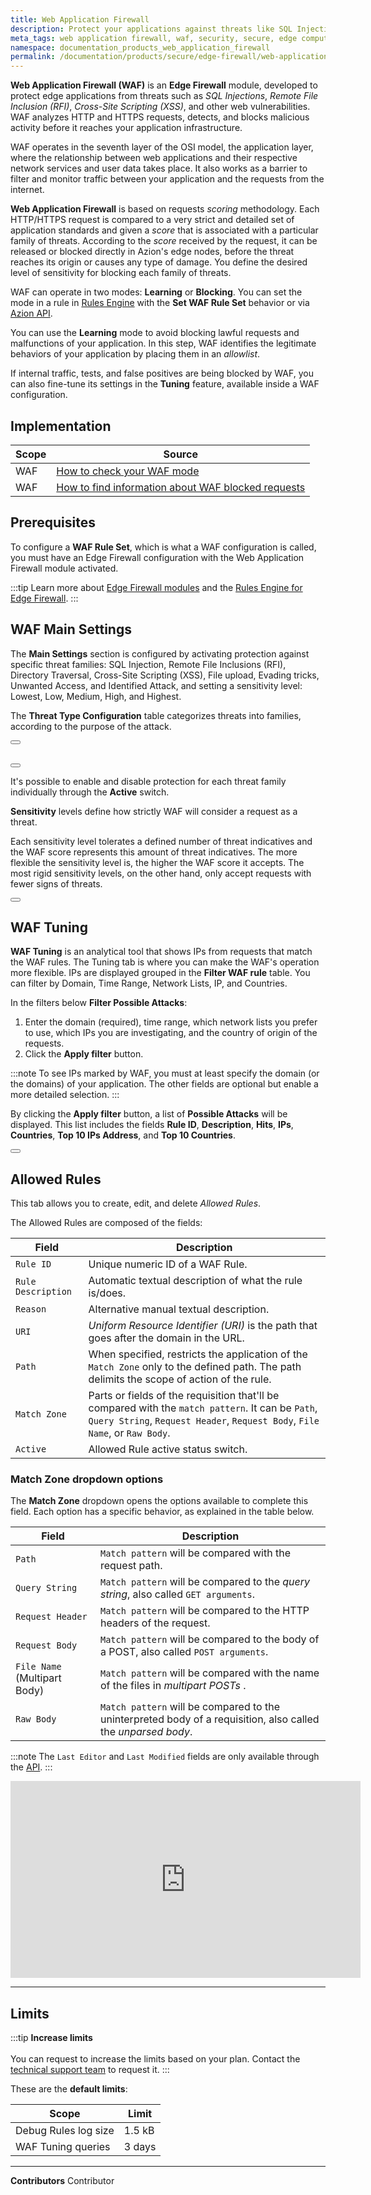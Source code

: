 ```yaml
---
title: Web Application Firewall
description: Protect your applications against threats like SQL Injections, Remote File Inclusion (RFI), Cross-Site Scripting (XSS), and others with Azion Web Application Firewall.
meta_tags: web application firewall, waf, security, secure, edge computing
namespace: documentation_products_web_application_firewall
permalink: /documentation/products/secure/edge-firewall/web-application-firewall/
---
```



**Web Application Firewall (WAF)** is an **Edge Firewall** module, developed to protect edge applications from threats such as *SQL Injections*, *Remote File Inclusion (RFI)*, *Cross-Site Scripting (XSS)*, and other web vulnerabilities. WAF analyzes HTTP and HTTPS requests, detects, and blocks malicious activity before it reaches your application infrastructure.

WAF operates in the seventh layer of the OSI model, the application layer, where the relationship between web applications and their respective network services and user data takes place. It also works as a barrier to filter and monitor traffic between your application and the requests from the internet.

**Web Application Firewall** is based on requests *scoring* methodology. Each HTTP/HTTPS request is compared to a very strict and detailed set of application standards and given a *score* that is associated with a particular family of threats. According to the *score* received by the request, it can be released or blocked directly in Azion's edge nodes, before the threat reaches its origin or causes any type of damage. You define the desired level of sensitivity for blocking each family of threats.

WAF can operate in two modes: **Learning** or **Blocking**. You can set the mode in a rule in [Rules Engine](/en/documentation/products/secure/edge-firewall/rules-engine/) with the **Set WAF Rule Set** behavior or via [Azion API](https://api.azion.com/#cee49f12-e1d1-4d93-b117-2ef4554121b6).

You can use the **Learning** mode to avoid blocking lawful requests and malfunctions of your application. In this step, WAF identifies the legitimate behaviors of your application by placing them in an *allowlist*.

If internal traffic, tests, and false positives are being blocked by WAF, you can also fine-tune its settings in the **Tuning** feature, available inside a WAF configuration.

## Implementation

| Scope | Source                                                                                                         |
|-------|----------------------------------------------------------------------------------------------------------------|
| WAF   | [How to check your WAF mode](/en/documentation/products/guides/how-to-check-your-waf-mode/)                    |
| WAF   | [How to find information about WAF blocked requests](/en/documentation/products/guides/how-to-find-waf-score/) |

## Prerequisites

To configure a **WAF Rule Set**, which is what a WAF configuration is called, you must have an Edge Firewall configuration with the Web Application Firewall module activated.

:::tip
Learn more about [Edge Firewall modules](/en/documentation/products/secure/edge-firewall/) and the [Rules Engine for Edge Firewall](/en/documentation/products/secure/edge-firewall/rules-engine/).
:::

## WAF Main Settings

The **Main Settings** section is configured by activating protection against specific threat families: SQL Injection, Remote File Inclusions (RFI), Directory Traversal, Cross-Site Scripting (XSS), File upload, Evading tricks, Unwanted Access, and Identified Attack, and setting a sensitivity level: Lowest, Low, Medium, High, and Highest.

The **Threat Type Configuration** table categorizes threats into families, according to the purpose of the attack.

<Button href="/en/documentation/products/secure/edge-firewall/web-application-firewall/rules-set/#threat-types" text="go to types of threats reference" variant="secondary"></Button> <br></br>

<Button href="/en/documentation/products/guides/secure/create-waf-rule-set/" text="go to create a rule set guide" variant="secondary"></Button>

It's possible to enable and disable protection for each threat family individually through the **Active** switch.

**Sensitivity** levels define how strictly WAF will consider a request as a threat. 

Each sensitivity level tolerates a defined number of threat indicatives and the WAF score represents this amount of threat indicatives. The more flexible the sensitivity level is, the higher the WAF score it accepts. The most rigid sensitivity levels, on the other hand, only accept requests with fewer signs of threats.

<Button href="/en/documentation/products/secure/edge-firewall/web-application-firewall/rules-set/#sensitivity-levels" text="go to sensitivity levels reference" variant="secondary"></Button>

## WAF Tuning

**WAF Tuning** is an analytical tool that shows IPs from requests that match the WAF rules. The Tuning tab is where you can make the WAF's operation more flexible. IPs are displayed grouped in the **Filter WAF rule** table. You can filter by Domain, Time Range, Network Lists, IP, and Countries.

In the filters below **Filter Possible Attacks**:

1. Enter the domain (required), time range, which network lists you prefer to use, which IPs you are investigating, and the country of origin of the requests.
2. Click the **Apply filter** button.

:::note
To see IPs marked by WAF, you must at least specify the domain (or the domains) of your application. The other fields are optional but enable a more detailed selection.
:::

By clicking the **Apply filter** button, a list of **Possible Attacks** will be displayed. This list includes the fields **Rule ID**, **Description**, **Hits**, **IPs**, **Countries**, **Top 10 IPs Address**, and **Top 10 Countries**.


<Button href="/en/documentation/products/secure/edge-firewall/web-application-firewall/custom-allowed-rules/" text="go to WAF Custom Allowed Rules reference" variant="secondary"></Button>

## Allowed Rules

This tab allows you to create, edit, and delete *Allowed Rules*.

The Allowed Rules are composed of the fields:

| Field              | Description                                                                                                                                                                       |
|--------------------|-----------------------------------------------------------------------------------------------------------------------------------------------------------------------------------|
| `Rule ID`          | Unique numeric ID of a WAF Rule.                                                                                                                                                     | 
| `Rule Description` | Automatic textual description of what the rule is/does.                                                                                                                           |
| `Reason`           | Alternative manual textual description.                                                                                                                                           |
| `URI`              | *Uniform Resource Identifier (URI)* is the path that goes after the domain in the URL.                                                                                            |
| `Path`             | When specified, restricts the application of the `Match Zone` only to the defined path. The path delimits the scope of action of the rule.                                          | 
| `Match Zone`       | Parts or fields of the requisition that'll be compared with the `match pattern`. It can be `Path`, `Query String`, `Request Header`, `Request Body`, `File Name`, or `Raw Body`. | 
| `Active`           | Allowed Rule active status switch.                                                                                                                                                |

### Match Zone dropdown options

The **Match Zone** dropdown opens the options available to complete this field. Each option has a specific behavior, as explained in the table below.


| Field                        | Description                                                                                                   |
|------------------------------|---------------------------------------------------------------------------------------------------------------|
| `Path`                       | `Match pattern` will be compared with the request path.                                                       |
| `Query String`               | `Match pattern` will be compared to the *query string*, also called `GET arguments`.                          |
| `Request Header`             | `Match pattern` will be compared to the HTTP headers of the request.                                          |
| `Request Body`               | `Match pattern` will be compared to the body of a POST, also called `POST arguments`.                         |
| `File Name` (Multipart Body) | `Match pattern` will be compared with the name of the files in *multipart POSTs* .                             |
| `Raw Body`                   | `Match pattern` will be compared to the uninterpreted body of a requisition, also called the *unparsed body*. |

:::note
The `Last Editor` and `Last Modified` fields are only available through the [API](https://api.azion.com).
:::

<iframe width="560" height="315" src="https://www.youtube.com/embed/EFxq5Woc_Dg" loading="lazy" title="YouTube video player" frameborder="0" allow="accelerometer; autoplay; clipboard-write; encrypted-media; gyroscope; picture-in-picture; web-share" allowfullscreen></iframe>

---

## Limits

:::tip
**Increase limits** <br></br>
You can request to increase the limits based on your plan. Contact the [technical support team](/en/documentation/services/support/) to request it.
:::

These are the **default limits**:

| Scope | Limit |
| ----- | ----- |
| Debug Rules log size | 1.5 kB |
| WAF Tuning queries | 3 days |

---


**Contributors** <ContributorList>Contributor</ContributorList>
